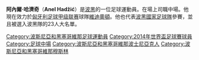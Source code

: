 {{expand|time=2014-06-17T08:05:49+00:00}}
{{unreferenced|time=2014-06-17T08:05:49+00:00}}
{{noteTA
|G1=Football
|G2=uefa
|1=zh-hans:哈济奇;zh-hk:夏特錫;zh-tw:哈濟奇;
}}

'''阿內爾·哈濟奇'''（'''Anel Hadžić'''）是[[波黑|波黑]]的一位足球運動員。在場上司職中場。他現在效力於[[匈牙利足球甲级联赛|匈牙利足球甲级联赛]]球隊[[維迪奧頓足球俱樂部|維迪奧頓]]。他也代表[[波黑國家足球隊|波黑國家足球隊]]參賽，並且被選入波黑隊的23人大名單。

{{2014年世界盃足球賽波黑參賽名單}}

{{DEFAULTSORT:Hadzic, Anel}}
[[Category:波斯尼亞和黑塞哥維那足球運動員|Category:波斯尼亞和黑塞哥維那足球運動員]]
[[Category:2014年世界盃足球賽球員|Category:2014年世界盃足球賽球員]]
[[Category:足球中場|Category:足球中場]]
[[Category:波斯尼亞和黑塞哥維那波士尼亞克人|Category:波斯尼亞和黑塞哥維那波士尼亞克人]]
[[Category:波斯尼亞和黑塞哥維那穆斯林|Category:波斯尼亞和黑塞哥維那穆斯林]]
{{soccer-bio-stub}}
{{BosniaHerzegovina-bio-stub}}